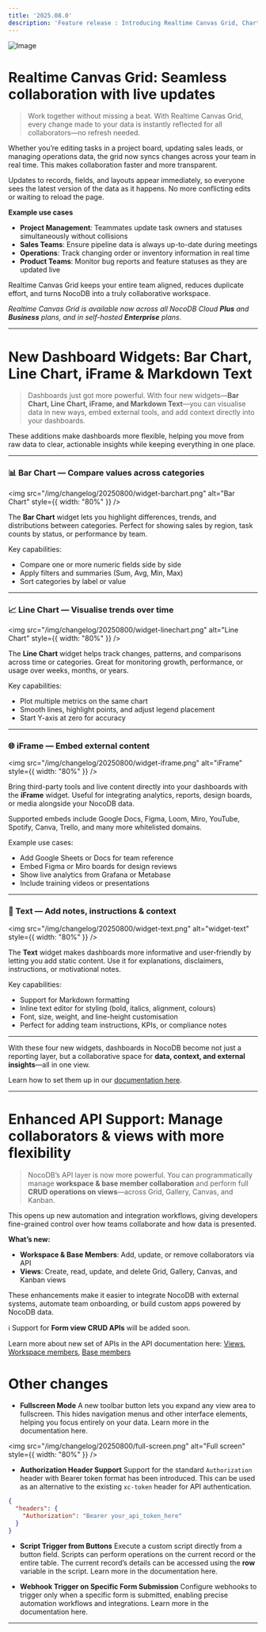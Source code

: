 ```yaml
---
title: '2025.08.0'
description: 'Feature release : Introducing Realtime Canvas Grid, Charts, and more!'
---
```


![Image](/img/changelog/20250800/release.png)

# **Realtime Canvas Grid**: Seamless collaboration with live updates

> Work together without missing a beat. With Realtime Canvas Grid, every change made to your data is instantly reflected for all collaborators—no refresh needed.

Whether you’re editing tasks in a project board, updating sales leads, or managing operations data, the grid now syncs changes across your team in real time. This makes collaboration faster and more transparent.

Updates to records, fields, and layouts appear immediately, so everyone sees the latest version of the data as it happens. No more conflicting edits or waiting to reload the page.


**Example use cases**

* **Project Management**: Teammates update task owners and statuses simultaneously without collisions
* **Sales Teams**: Ensure pipeline data is always up-to-date during meetings
* **Operations**: Track changing order or inventory information in real time
* **Product Teams**: Monitor bug reports and feature statuses as they are updated live

Realtime Canvas Grid keeps your entire team aligned, reduces duplicate effort, and turns NocoDB into a truly collaborative workspace.

*Realtime Canvas Grid is available now across all NocoDB Cloud* ***Plus*** *and* ***Business*** *plans, and in self-hosted* ***Enterprise*** *plans.*


---

# **New Dashboard Widgets**: Bar Chart, Line Chart, iFrame & Markdown Text

> Dashboards just got more powerful. With four new widgets—**Bar Chart, Line Chart, iFrame, and Markdown Text**—you can visualise data in new ways, embed external tools, and add context directly into your dashboards.

These additions make dashboards more flexible, helping you move from raw data to clear, actionable insights while keeping everything in one place.


---

### 📊 Bar Chart — Compare values across categories

<img
    src="/img/changelog/20250800/widget-barchart.png"
    alt="Bar Chart"
    style={{ width: "80%" }}
/>

The **Bar Chart** widget lets you highlight differences, trends, and distributions between categories. Perfect for showing sales by region, task counts by status, or performance by team.

Key capabilities:

* Compare one or more numeric fields side by side
* Apply filters and summaries (Sum, Avg, Min, Max)
* Sort categories by label or value

---

### 📈 Line Chart — Visualise trends over time

<img
    src="/img/changelog/20250800/widget-linechart.png"
    alt="Line Chart"
    style={{ width: "80%" }}
/>

The **Line Chart** widget helps track changes, patterns, and comparisons across time or categories. Great for monitoring growth, performance, or usage over weeks, months, or years.

Key capabilities:

* Plot multiple metrics on the same chart
* Smooth lines, highlight points, and adjust legend placement
* Start Y-axis at zero for accuracy

---

### 🌐 iFrame — Embed external content

<img
    src="/img/changelog/20250800/widget-iframe.png"
    alt="iFrame"
    style={{ width: "80%" }}
/>


Bring third-party tools and live content directly into your dashboards with the **iFrame** widget. Useful for integrating analytics, reports, design boards, or media alongside your NocoDB data.

Supported embeds include Google Docs, Figma, Loom, Miro, YouTube, Spotify, Canva, Trello, and many more whitelisted domains.

Example use cases:

* Add Google Sheets or Docs for team reference
* Embed Figma or Miro boards for design reviews
* Show live analytics from Grafana or Metabase
* Include training videos or presentations

---

### 📝 Text — Add notes, instructions & context

<img
    src="/img/changelog/20250800/widget-text.png"
    alt="widget-text"
    style={{ width: "80%" }}
/>


The **Text** widget makes dashboards more informative and user-friendly by letting you add static content. Use it for explanations, disclaimers, instructions, or motivational notes.

Key capabilities:

* Support for Markdown formatting
* Inline text editor for styling (bold, italics, alignment, colours)
* Font, size, weight, and line-height customisation
* Perfect for adding team instructions, KPIs, or compliance notes

---

With these four new widgets, dashboards in NocoDB become not just a reporting layer, but a collaborative space for **data, context, and external insights**—all in one view.

Learn how to set them up in our [documentation here](/docs/product-docs/dashboards/widgets).


---


# **Enhanced API Support**: Manage collaborators & views with more flexibility

> NocoDB’s API layer is now more powerful. You can programmatically manage **workspace & base member collaboration** and perform full **CRUD operations on views**—across Grid, Gallery, Canvas, and Kanban.

This opens up new automation and integration workflows, giving developers fine-grained control over how teams collaborate and how data is presented.

**What’s new:**

* **Workspace & Base Members**: Add, update, or remove collaborators via API
* **Views**: Create, read, update, and delete Grid, Gallery, Canvas, and Kanban views

These enhancements make it easier to integrate NocoDB with external systems, automate team onboarding, or build custom apps powered by NocoDB data.

ℹ️ Support for **Form view CRUD APIs** will be added soon.

Learn more about new set of APIs in the API documentation here: [Views](https://nocodb.com/apis/v3/meta#tag/Views), [Workspace members](https://nocodb.com/apis/v3/meta#tag/Workspace-Members), [Base members](https://nocodb.com/apis/v3/meta#tag/Base-Members)



# Other changes

* **Fullscreen Mode** A new toolbar button lets you expand any view area to fullscreen. This hides navigation menus and other interface elements, helping you focus entirely on your data. Learn more in the documentation here.

<img
    src="/img/changelog/20250800/full-screen.png"
    alt="Full screen"
    style={{ width: "80%" }}
/>


* **Authorization Header Support**
Support for the standard `Authorization` header with Bearer token format has been introduced. This can be used as an alternative to the existing `xc-token` header for API authentication.

```json
{
  "headers": {
    "Authorization": "Bearer your_api_token_here"
  }
}
```

* **Script Trigger from Buttons** Execute a custom script directly from a button field. Scripts can perform operations on the current record or the entire table. The current record’s details can be accessed using the **row** variable in the script. Learn more in the documentation here.


* **Webhook Trigger on Specific Form Submission** Configure webhooks to trigger only when a specific form is submitted, enabling precise automation workflows and integrations.  Learn more in the documentation here.

---
